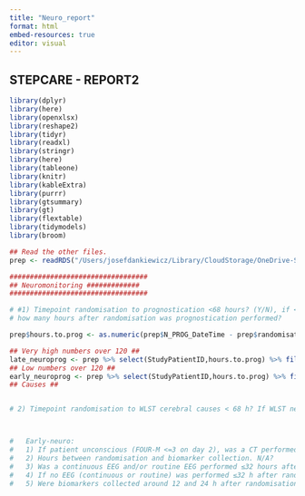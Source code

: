 ```yaml
---
title: "Neuro_report"
format: html
embed-resources: true
editor: visual
---
```


## STEPCARE - REPORT2

```r
library(dplyr)
library(here)
library(openxlsx)
library(reshape2)
library(tidyr)
library(readxl)
library(stringr)
library(here)
library(tableone)
library(knitr)
library(kableExtra)
library(purrr)
library(gtsummary)
library(gt)
library(flextable)
library(tidymodels)
library(broom)

## Read the other files. 
prep <- readRDS("/Users/josefdankiewicz/Library/CloudStorage/OneDrive-SharedLibraries-LundUniversity/cardiacarrest - Documents/STEPCARE/data/RDS/prep.rds")
```


```r
##################################
## Neuromonitoring #############
##################################

# #1) Timepoint randomisation to prognostication <68 hours? (Y/N), if <68 h, 
# how many hours after randomisation was prognostication performed?

prep$hours.to.prog <- as.numeric(prep$N_PROG_DateTime - prep$randomisation.datetime, units="hours")

## Very high numbers over 120 ##
late_neuroprog <- prep %>% select(StudyPatientID,hours.to.prog) %>% filter(hours.to.prog>120)
## Low numbers over 120 ##
early_neuroprog <- prep %>% select(StudyPatientID,hours.to.prog) %>% filter(hours.to.prog<68)
## Causes ## 


# 2) Timepoint randomisation to WLST cerebral causes < 68 h? If WLST neuro <68h, were there other causes for WLST such as ethical? 



#   Early-neuro:
#   1) If patient unconscious (FOUR-M <=3 on day 2), was a CT performed ≥20 h after randomisation?
#   2) Hours between randomisation and biomarker collection. N/A?
#   3) Was a continuous EEG and/or routine EEG performed ≤32 hours after randomisation?
#   4) If no EEG (continuous or routine) was performed ≤32 h after randomisation, was any EEG performed after this timepoint? If so, how many hours after randomisation?
#   5) Were biomarkers collected around 12 and 24 h after randomisation? Hours from randomisation to collection of 1st, 2nd, 3rd and 4th samples. 
```

